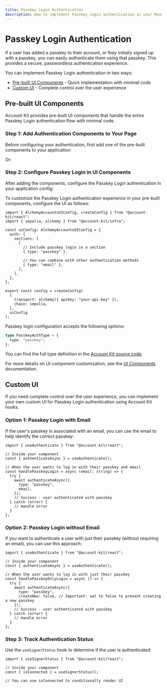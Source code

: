 ```yaml
---
title: Passkey Login Authentication
description: How to implement Passkey Login authentication in your React app
---
```



# Passkey Login Authentication

If a user has added a passkey to their account, or they initially signed up with a passkey, you can easily authenticate them using that passkey. This provides a secure, passwordless authentication experience.

You can implement Passkey Login authentication in two ways:

- [Pre-built UI Components](#pre-built-ui-components) - Quick implementation with minimal code
- [Custom UI](#custom-ui) - Complete control over the user experience

## Pre-built UI Components

Account Kit provides pre-built UI components that handle the entire Passkey Login authentication flow with minimal code.

### Step 1: Add Authentication Components to Your Page

Before configuring your authentication, first add one of the pre-built components to your application:

<ModalAuthExample />

Or:

<EmbeddedAuthExample />

### Step 2: Configure Passkey Login in UI Components

After adding the components, configure the Passkey Login authentication in your application config:

To customize the Passkey Login authentication experience in your pre-built components, configure the UI as follows:

```tsx twoslash
import { AlchemyAccountsUIConfig, createConfig } from "@account-kit/react";
import { sepolia, alchemy } from "@account-kit/infra";

const uiConfig: AlchemyAccountsUIConfig = {
  auth: {
    sections: [
      [
        // Include passkey login in a section
        { type: "passkey" },

        // You can combine with other authentication methods
        { type: "email" },
      ],
    ],
  },
};

export const config = createConfig(
  {
    transport: alchemy({ apiKey: "your-api-key" }),
    chain: sepolia,
  },
  uiConfig
);
```

Passkey login configuration accepts the following options:

```ts twoslash
type PasskeyAuthType = {
  type: "passkey";
};
```

You can find the full type definition in the [Account Kit source code](https://github.com/alchemyplatform/aa-sdk/blob/main/account-kit/react/src/components/auth/types.ts).

For more details on UI component customization, see the [UI Components](/react/ui-components) documentation.

## Custom UI

If you need complete control over the user experience, you can implement your own custom UI for Passkey Login authentication using Account Kit hooks.

### Option 1: Passkey Login with Email

If the user's passkey is associated with an email, you can use the email to help identify the correct passkey:

```tsx twoslash
import { useAuthenticate } from "@account-kit/react";

// Inside your component
const { authenticateAsync } = useAuthenticate();

// When the user wants to log in with their passkey and email
const handlePasskeyLogin = async (email: string) => {
  try {
    await authenticateAsync({
      type: "passkey",
      email,
    });
    // Success - user authenticated with passkey
  } catch (error) {
    // Handle error
  }
};
```

### Option 2: Passkey Login without Email

If you want to authenticate a user with just their passkey (without requiring an email), you can use this approach:

```tsx twoslash
import { useAuthenticate } from "@account-kit/react";

// Inside your component
const { authenticateAsync } = useAuthenticate();

// When the user wants to log in with just their passkey
const handlePasskeyOnlyLogin = async () => {
  try {
    await authenticateAsync({
      type: "passkey",
      createNew: false, // Important: set to false to prevent creating a new passkey
    });
    // Success - user authenticated with passkey
  } catch (error) {
    // Handle error
  }
};
```

### Step 3: Track Authentication Status

Use the `useSignerStatus` hook to determine if the user is authenticated:

```tsx twoslash
import { useSignerStatus } from "@account-kit/react";

// Inside your component
const { isConnected } = useSignerStatus();

// You can use isConnected to conditionally render UI
```
